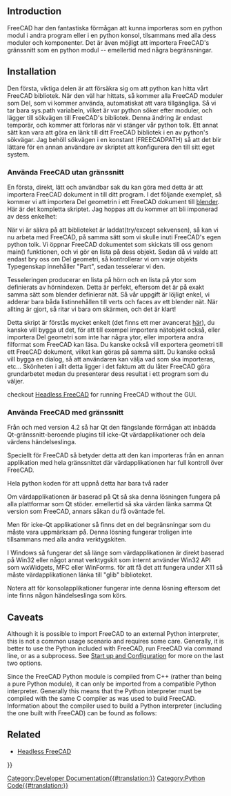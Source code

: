 <languages/>

{{TOCright}}

== Introduction ==

<div class="mw-translate-fuzzy">
FreeCAD har den fantastiska förmågan att kunna importeras som en python modul i andra program eller i en python konsol, tilsammans med alla dess moduler och komponenter. Det är även möjligt att importera FreeCAD's gränssnitt som en python modul -- emellertid med några begränsningar.
</div>

== Installation ==

<div class="mw-translate-fuzzy">
Den första, viktiga delen är att försäkra sig om att python kan hitta vårt FreeCAD bibliotek. När den väl har hittats, så kommer alla FreeCAD moduler som Del, som vi kommer använda, automatiskat att vara tillgängliga. Så vi tar bara sys.path variabeln, vilket är var python söker efter moduler, och lägger till sökvägen till FreeCAD's bibliotek. Denna ändring är endast temporär, och kommer att förloras när vi stänger vår python tolk. Ett annat sätt kan vara att göra en länk till ditt FreeCAD bibliotek i en av python's sökvägar. Jag behöll sökvägen i en konstant (FREECADPATH) så att det blir lättare för en annan användare av skriptet att konfigurera den till sitt eget system.
</div>

{{Code|lang=python|code=
FREECADPATH = 'C:\\FreeCAD\\bin' # path to your FreeCAD.so or FreeCAD.pyd file
import sys
sys.path.append(FREECADPATH)
}}

<span id="Using_FreeCAD_without_GUI"></span>
<div class="mw-translate-fuzzy">
=== Använda FreeCAD utan gränssnitt ===
</div>

<div class="mw-translate-fuzzy">
En första, direkt, lätt och användbar sak du kan göra med detta är att importera FreeCAD dokument in till ditt program. I det följande exemplet, så kommer vi att importera Del geometrin i ett FreeCAD dokument till [http://www.blender.org blender]. Här är det kompletta skriptet. Jag hoppas att du kommer att bli imponerad av dess enkelhet:
</div>
{{Code|lang=python|code=
<nowiki>
FREECADPATH = '/usr/lib/freecad-python3/lib/' # path to your FreeCAD.so or FreeCAD.pyd file,
# for Windows you must either use \\ or / in the path, using a single \ is problematic
# FREECADPATH = 'C:\\FreeCAD\\bin'
import Blender, sys
sys.path.append(FREECADPATH)
 
def import_fcstd(filename):
   try:
       import FreeCAD
   except ValueError:
       Blender.Draw.PupMenu('Error%t|FreeCAD library not found. Please check the FREECADPATH variable in the import script is correct')
   else:
       scene = Blender.Scene.GetCurrent()
       import Part
       doc = FreeCAD.open(filename)
       objects = doc.Objects
       for ob in objects:
           if ob.Type[:4] == 'Part':
               shape = ob.Shape
               if shape.Faces:
                   mesh = Blender.Mesh.New()
                   rawdata = shape.tessellate(1)
                   for v in rawdata[0]:
                       mesh.verts.append((v.x,v.y,v.z))
                   for f in rawdata[1]:
                       mesh.faces.append.append(f)
                   scene.objects.new(mesh,ob.Name)
       Blender.Redraw()

def main():
   Blender.Window.FileSelector(import_fcstd, 'IMPORT FCSTD', 
                        Blender.sys.makename(ext='.fcstd'))    
 
# This lets you import the script without running it
if __name__=='__main__':
   main()
</nowiki>
}}

<div class="mw-translate-fuzzy">
När vi är säkra på att biblioteket är laddat(try/except sekvensen), så kan vi nu arbeta med FreeCAD, på samma sätt som vi skulle inuti FreeCAD's egen python tolk. Vi öppnar FreeCAD dokumentet som skickats till oss genom main() funktionen, och vi gör en lista på dess objekt. Sedan då vi valde att endast bry oss om Del geometri, så kontrollerar vi om varje objekts Typegenskap innehåller "Part", sedan tesselerar vi den.
</div>

{{Code|lang=python|code=
       import Part
       doc = FreeCAD.open(filename)
       objects = doc.Objects
       for ob in objects:
           if ob.Type[:4] == 'Part':
}}

Tesseleringen producerar en lista på hörn och en lista på ytor som definierats av hörnindexen. Detta är perfekt, eftersom det är på exakt samma sätt som blender definierar nät. Så vår uppgift är löjligt enkel, vi adderar bara båda listinnehållen till verts och faces av ett blender nät. När allting är gjort, så ritar vi bara om skärmen, och det är klart!

{{Code|lang=python|code=
           if ob.Type[:4] == 'Part':
               shape = ob.Shape
               if shape.Faces:
                   mesh = Blender.Mesh.New()
                   rawdata = shape.tessellate(1)
                   for v in rawdata[0]:
                       mesh.verts.append((v.x,v.y,v.z))
                   for f in rawdata[1]:
                       mesh.faces.append.append(f)
                   scene.objects.new(mesh,ob.Name)
       Blender.Redraw()
}}

<div class="mw-translate-fuzzy">
Detta skript är förstås mycket enkelt (det finns ett mer avancerat [http://yorik.orgfree.com/scripts/import_freecad.py här]), du kanske vill bygga ut det, för att till exempel importera nätobjekt också, eller importera Del geometri som inte har några ytor, eller importera andra filformat som FreeCAD kan läsa. Du kanske också vill exportera geometri till ett FreeCAD dokument, vilket kan göras på samma sätt. Du kanske också vill bygga en dialog, så att användaren kan välja vad som ska importeras, etc... Skönheten i allt detta ligger i det faktum att du låter FreeCAD göra grundarbetet medan du presenterar dess resultat i ett program som du väljer.
</div>

{{Emphasis|Note:}} checkout [[Headless_FreeCAD|Headless FreeCAD]] for running FreeCAD without the GUI.

<span id="Using_FreeCAD_with_GUI"></span>
<div class="mw-translate-fuzzy">
=== Använda FreeCAD med gränssnitt ===
</div>

Från och med version 4.2 så har Qt den fängslande förmågan att inbädda  Qt-gränssnitt-beroende plugins till icke-Qt värdapplikationer och dela värdens händelseslinga.

Speciellt för FreeCAD så betyder detta att den kan importeras från en annan applikation med hela gränssnittet där värdapplikationen har full kontroll över FreeCAD.

Hela python koden för att uppnå detta har bara två rader

{{Code|code=
import FreeCADGui 
FreeCADGui.showMainWindow()
}}

Om värdapplikationen är baserad på Qt så ska denna lösningen fungera på alla plattformar som Qt stöder. emellertid så ska värden länka samma Qt version som FreeCAD, annars såkan du få oväntade fel. 

Men för icke-Qt applikationer så finns det en del begränsningar som du måste vara uppmärksam på. Denna lösning fungerar troligen inte tillsammans med alla andra verktygskiten.

I Windows så fungerar det så länge som värdapplikationen är direkt baserad på Win32 eller något annat verktygskit som internt använder Win32 API som  wxWidgets, MFC eller WinForms. för att få det att fungera under X11 så måste värdapplikationen länka till "glib" biblioteket.

Notera att för konsolapplikationer fungerar inte denna lösning eftersom det inte finns någon händelseslinga som körs.

== Caveats ==

Although it is possible to import FreeCAD to an external Python interpreter, this is not a common usage scenario and requires some care. Generally, it is better to use the Python included with FreeCAD, run FreeCAD via command line, or as a subprocess. See [[Start_up_and_Configuration|Start up and Configuration]] for more on the last two options.

Since the FreeCAD Python module is compiled from C++ (rather than being a pure Python module), it can only be imported from a compatible Python interpreter. Generally this means that the Python interpreter must be compiled with the same C compiler as was used to build FreeCAD. Information about the compiler used to build a Python interpreter (including the one built with FreeCAD) can be found as follows:

{{Code|code=
>>> import sys
>>> sys.version
'2.7.13 (default, Dec 17 2016, 23:03:43) \n[GCC 4.2.1 Compatible Apple LLVM 8.0.0 (clang-800.0.42.1)]'
}}

== Related ==

* [[Headless_FreeCAD|Headless FreeCAD]]


{{Powerdocnavi{{#translation:}}}}
[[Category:Developer Documentation{{#translation:}}]]
[[Category:Python Code{{#translation:}}]]